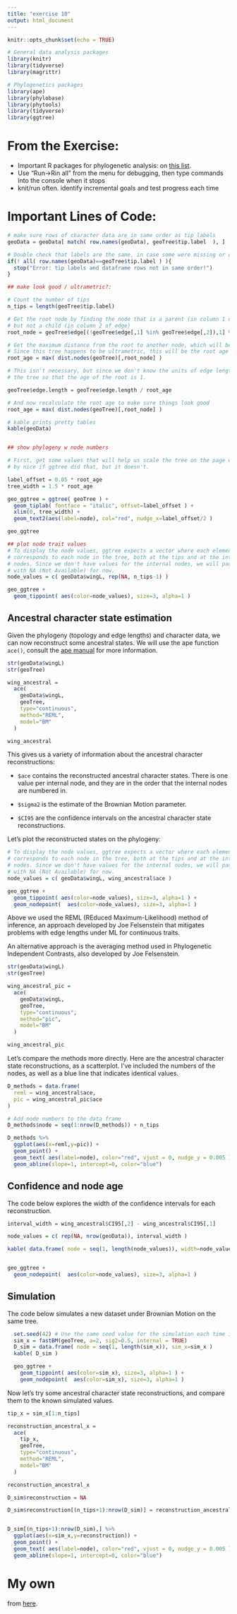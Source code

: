 ```yaml
---
title: "exercise 10"
output: html_document
---
```


```r
knitr::opts_chunk$set(echo = TRUE)

# General data analysis packages
library(knitr)
library(tidyverse)
library(magrittr)

# Phylogenetics packages
library(ape)
library(phylobase)
library(phytools)
library(tidyverse)
library(ggtree)

```

# From the Exercise:

- Important R packages for phylogenetic analysis: on [this list](https://cran.r-project.org/web/views/Phylogenetics.html). 
- Use "Run->Rin all" from the menu for debugging, then type commands into the console when it stops
- knit/run often. identify incremental goals and test progress each time

# Important Lines of Code:
```r
# make sure rows of character data are in same order as tip labels
geoData = geoData[ match( row.names(geoData), geoTree$tip.label  ), ]

# Double check that labels are the same, in case some were missing or duplicated
if(! all( row.names(geoData)==geoTree$tip.label ) ){
  stop("Error: tip labels and dataframe rows not in same order!")
}

## make look good / ultrametric?:

# Count the number of tips
n_tips = length(geoTree$tip.label)

# Get the root node by finding the node that is a parent (in column 1 of edge) 
# but not a child (in column 2 of edge)
root_node = geoTree$edge[(!geoTree$edge[,1] %in% geoTree$edge[,2]),1] %>% unique()

# Get the maximum distance from the root to another node, which will be for a tip.
# Since this tree happens to be ultrametric, this will be the root age
root_age = max( dist.nodes(geoTree)[,root_node] )

# This isn't necessary, but since we don't know the units of edge length let's rescale
# the tree so that the age of the root is 1.

geoTree$edge.length = geoTree$edge.length / root_age

# And now recalculate the root age to make sure things look good
root_age = max( dist.nodes(geoTree)[,root_node] )

# kable prints pretty tables
kable(geoData)


## show phylogeny w node numbers

# First, get some values that will help us scale the tree on the page well. Would 
# by nice if ggtree did that, but it doesn't.

label_offset = 0.05 * root_age
tree_width = 1.5 * root_age

geo_ggtree = ggtree( geoTree ) + 
  geom_tiplab( fontface = "italic", offset=label_offset ) +
  xlim(0, tree_width) +
  geom_text2(aes(label=node), col="red", nudge_x=label_offset/2 )

geo_ggtree

```

```r

## plot node trait values
# To display the node values, ggtree expects a vector where each element
# corresponds to each node in the tree, both at the tips and at the internal 
# nodes. Since we don't have values for the internal nodes, we will pad them 
# with NA (Not Available) for now.
node_values = c( geoData$wingL, rep(NA, n_tips-1) )

geo_ggtree + 
  geom_tippoint( aes(color=node_values), size=3, alpha=1 )

```

## Ancestral character state estimation

Given the phylogeny (topology and edge lengths) and character data, we can now reconstruct some ancestral states. We will use the ape function `ace()`, consult the [ape manual](https://cran.r-project.org/web/packages/ape/ape.pdf) for more information.


```r

str(geoData$wingL)
str(geoTree)

wing_ancestral = 
  ace( 
    geoData$wingL, 
    geoTree, 
    type="continuous", 
    method="REML", 
    model="BM"  
  )

wing_ancestral

```

This gives us a variety of information about the ancestral character reconstructions:

- `$ace` contains the reconstructed ancestral character states. There is one value per internal node, and they are in the order that the internal nodes are numbered in.

- `$sigma2` is the estimate of the Brownian Motion parameter.

- `$CI95` are the confidence intervals on the ancestral character state reconstructions.


Let's plot the reconstructed states on the phylogeny:


```r

# To display the node values, ggtree expects a vector where each element
# corresponds to each node in the tree, both at the tips and at the internal 
# nodes. Since we don't have values for the internal nodes, we will pad them 
# with NA (Not Available) for now.
node_values = c( geoData$wingL, wing_ancestral$ace )

geo_ggtree + 
  geom_tippoint( aes(color=node_values), size=3, alpha=1 ) +
  geom_nodepoint(  aes(color=node_values), size=3, alpha=1 )

```

Above we used the REML (REduced Maximum-Likelihood) method of inference, an approach developed by Joe Felsenstein that mitigates problems with edge lengths under ML for continuous traits.

An alternative approach is the averaging method used in Phylogenetic Independent Contrasts, also developed by Joe Felsenstein.

```r

str(geoData$wingL)
str(geoTree)

wing_ancestral_pic = 
  ace( 
    geoData$wingL, 
    geoTree, 
    type="continuous", 
    method="pic", 
    model="BM"  
  )

wing_ancestral_pic

```


Let's compare the methods more directly. Here are the ancestral character state reconstructions, as a scatterplot. I've included the numbers of the nodes, as well as a blue line that indicates identical values.


```r

D_methods = data.frame(
  reml = wing_ancestral$ace,
  pic = wing_ancestral_pic$ace
)

# Add node numbers to the data frame
D_methods$node = seq(1:nrow(D_methods)) + n_tips

D_methods %>%
  ggplot(aes(x=reml,y=pic)) +
  geom_point() +
  geom_text( aes(label=node), color="red", vjust = 0, nudge_y = 0.005 ) +
  geom_abline(slope=1, intercept=0, color="blue")

```

## Confidence and node age

The code below explores the width of the confidence intervals for each reconstruction.

```r

interval_width = wing_ancestral$CI95[,2] - wing_ancestral$CI95[,1]

node_values = c( rep(NA, nrow(geoData)), interval_width )

kable( data.frame( node = seq(1, length(node_values)), width=node_values ) )


geo_ggtree + 
  geom_nodepoint(  aes(color=node_values), size=3, alpha=1 )


```


## Simulation

The code below simulates a new dataset under Brownian Motion on the same tree.

```r

  set.seed(42) # Use the same seed value for the simulation each time it is run
  sim_x = fastBM(geoTree, a=2, sig2=0.5, internal = TRUE)
  D_sim = data.frame( node = seq(1, length(sim_x)), sim_x=sim_x )
  kable( D_sim )

  geo_ggtree + 
    geom_tippoint( aes(color=sim_x), size=3, alpha=1 ) +
    geom_nodepoint(  aes(color=sim_x), size=3, alpha=1 )
```


Now let's try some ancestral character state reconstructions, and compare them to the known simulated values.

```r

tip_x = sim_x[1:n_tips]

reconstruction_ancestral_x = 
  ace( 
    tip_x, 
    geoTree, 
    type="continuous", 
    method="REML", 
    model="BM"  
  )

reconstruction_ancestral_x

D_sim$reconstruction = NA

D_sim$reconstruction[(n_tips+1):nrow(D_sim)] = reconstruction_ancestral_x$ace


D_sim[(n_tips+1):nrow(D_sim),] %>%
  ggplot(aes(x=sim_x,y=reconstruction)) +
  geom_point() +
  geom_text( aes(label=node), color="red", vjust = 0, nudge_y = 0.005 ) +
  geom_abline(slope=1, intercept=0, color="blue")

```

# My own

from [here](http://www.phytools.org/eqg2015/asr.html).

```r

```







